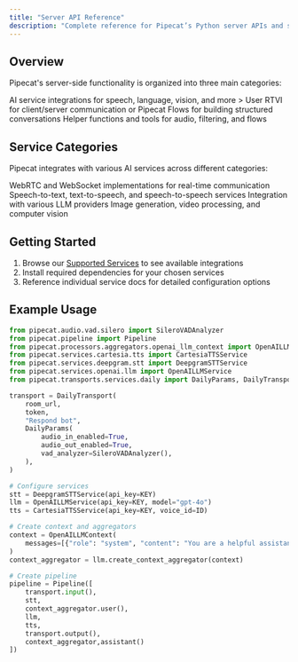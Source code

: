 ```yaml
---
title: "Server API Reference"
description: "Complete reference for Pipecat’s Python server APIs and services"
---
```


## Overview

Pipecat's server-side functionality is organized into three main categories:

<CardGroup cols={3}>
  <Card
    title="Services"
    icon="puzzle-piece"
  >
    AI service integrations for speech, language, vision, and more
  </Card>
  <Card title="Frameworks" icon="puzzle">
    > User RTVI for client/server communication or Pipecat Flows for building structured conversations
  </Card>

  <Card title="Utilities" icon="wrench">
    Helper functions and tools for audio, filtering, and flows
  </Card>
</CardGroup>

## Service Categories

Pipecat integrates with various AI services across different categories:

<CardGroup cols={2}>
  <Card title="Transport" icon="network-wired">
    WebRTC and WebSocket implementations for real-time communication
  </Card>
  <Card title="Speech Processing" icon="waveform-lines">
    Speech-to-text, text-to-speech, and speech-to-speech services
  </Card>
  <Card title="Language Models" icon="brain">
    Integration with various LLM providers
  </Card>
  <Card title="Vision & Media" icon="image">
    Image generation, video processing, and computer vision
  </Card>
</CardGroup>

## Getting Started

1. Browse our [Supported Services](/server/services/supported-services) to see available integrations
2. Install required dependencies for your chosen services
3. Reference individual service docs for detailed configuration options

## Example Usage

```python
from pipecat.audio.vad.silero import SileroVADAnalyzer
from pipecat.pipeline import Pipeline
from pipecat.processors.aggregators.openai_llm_context import OpenAILLMContext
from pipecat.services.cartesia.tts import CartesiaTTSService
from pipecat.services.deepgram.stt import DeepgramSTTService
from pipecat.services.openai.llm import OpenAILLMService
from pipecat.transports.services.daily import DailyParams, DailyTransport

transport = DailyTransport(
    room_url,
    token,
    "Respond bot",
    DailyParams(
        audio_in_enabled=True,
        audio_out_enabled=True,
        vad_analyzer=SileroVADAnalyzer(),
    ),
)

# Configure services
stt = DeepgramSTTService(api_key=KEY)
llm = OpenAILLMService(api_key=KEY, model="gpt-4o")
tts = CartesiaTTSService(api_key=KEY, voice_id=ID)

# Create context and aggregators
context = OpenAILLMContext(
    messages=[{"role": "system", "content": "You are a helpful assistant."}]
)
context_aggregator = llm.create_context_aggregator(context)

# Create pipeline
pipeline = Pipeline([
    transport.input(),
    stt,
    context_aggregator.user(),
    llm,
    tts,
    transport.output(),
    context_aggregator,assistant()
])
```
